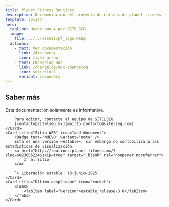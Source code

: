 ```yaml
---
title: Planet Fitness Routines
description: Documentacion del proyecto de rutinas de planet fitness
template: splash
hero:
  tagline: Hecho con ❤️ por SITELSEG
  image:
    file: ../../assets/pf_logo.webp
  actions:
    - text: Ver documentacion
      link: /discovery
      icon: right-arrow
    - text: Changelog Doc
      link: /changelog/doc-changelog
      icon: seti:clock
      variant: secondary
---
```



## Saber más

<CardGrid stagger>
	<Card title="Editar documento" icon="pencil">
		Esta documentación solamente es informativa.

		Para editar, contacte al equipo de SITELSEG
		[contacto@sitelseg.mx](mailto:contacto@sitelseg.com)
	</Card>
	<Card title="Sitio WEB" icon="add-document">
		<Badge text='NUEVO' variant="note" />
		Esta es una versión ~estable~, sin embargo no contabiliza a las estadisticas de visualización.
		<a href="http://routines.planet-fitness.mx/?slug=6623005224&skip=true" target="_blank" rel="noopener noreferrer">
			Ir al Sitio
		</a>

		`> Liberación estable: 13-junio-2025`
	</Card>
	<Card title="Último despliegue" icon="rocket">
		<Tabs>
			<TabItem label="Version">estable_release-3.0</TabItem>
		</Tabs>
	</Card>
</CardGrid>
